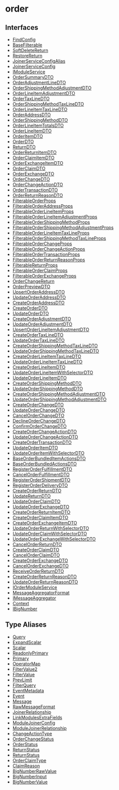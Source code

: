 
# order

## Interfaces

- [FindConfig](../../order/interfaces/order.FindConfig/page.mdx)
- [BaseFilterable](../../order/interfaces/order.BaseFilterable/page.mdx)
- [SoftDeleteReturn](../../order/interfaces/order.SoftDeleteReturn/page.mdx)
- [RestoreReturn](../../order/interfaces/order.RestoreReturn/page.mdx)
- [JoinerServiceConfigAlias](../../order/interfaces/order.JoinerServiceConfigAlias/page.mdx)
- [JoinerServiceConfig](../../order/interfaces/order.JoinerServiceConfig/page.mdx)
- [IModuleService](../../order/interfaces/order.IModuleService/page.mdx)
- [OrderSummaryDTO](../../order/interfaces/order.OrderSummaryDTO/page.mdx)
- [OrderAdjustmentLineDTO](../../order/interfaces/order.OrderAdjustmentLineDTO/page.mdx)
- [OrderShippingMethodAdjustmentDTO](../../order/interfaces/order.OrderShippingMethodAdjustmentDTO/page.mdx)
- [OrderLineItemAdjustmentDTO](../../order/interfaces/order.OrderLineItemAdjustmentDTO/page.mdx)
- [OrderTaxLineDTO](../../order/interfaces/order.OrderTaxLineDTO/page.mdx)
- [OrderShippingMethodTaxLineDTO](../../order/interfaces/order.OrderShippingMethodTaxLineDTO/page.mdx)
- [OrderLineItemTaxLineDTO](../../order/interfaces/order.OrderLineItemTaxLineDTO/page.mdx)
- [OrderAddressDTO](../../order/interfaces/order.OrderAddressDTO/page.mdx)
- [OrderShippingMethodDTO](../../order/interfaces/order.OrderShippingMethodDTO/page.mdx)
- [OrderLineItemTotalsDTO](../../order/interfaces/order.OrderLineItemTotalsDTO/page.mdx)
- [OrderLineItemDTO](../../order/interfaces/order.OrderLineItemDTO/page.mdx)
- [OrderItemDTO](../../order/interfaces/order.OrderItemDTO/page.mdx)
- [OrderDTO](../../order/interfaces/order.OrderDTO/page.mdx)
- [ReturnDTO](../../order/interfaces/order.ReturnDTO/page.mdx)
- [OrderReturnItemDTO](../../order/interfaces/order.OrderReturnItemDTO/page.mdx)
- [OrderClaimItemDTO](../../order/interfaces/order.OrderClaimItemDTO/page.mdx)
- [OrderExchangeItemDTO](../../order/interfaces/order.OrderExchangeItemDTO/page.mdx)
- [OrderClaimDTO](../../order/interfaces/order.OrderClaimDTO/page.mdx)
- [OrderExchangeDTO](../../order/interfaces/order.OrderExchangeDTO/page.mdx)
- [OrderChangeDTO](../../order/interfaces/order.OrderChangeDTO/page.mdx)
- [OrderChangeActionDTO](../../order/interfaces/order.OrderChangeActionDTO/page.mdx)
- [OrderTransactionDTO](../../order/interfaces/order.OrderTransactionDTO/page.mdx)
- [OrderReturnReasonDTO](../../order/interfaces/order.OrderReturnReasonDTO/page.mdx)
- [FilterableOrderProps](../../order/interfaces/order.FilterableOrderProps/page.mdx)
- [FilterableOrderAddressProps](../../order/interfaces/order.FilterableOrderAddressProps/page.mdx)
- [FilterableOrderLineItemProps](../../order/interfaces/order.FilterableOrderLineItemProps/page.mdx)
- [FilterableOrderLineItemAdjustmentProps](../../order/interfaces/order.FilterableOrderLineItemAdjustmentProps/page.mdx)
- [FilterableOrderShippingMethodProps](../../order/interfaces/order.FilterableOrderShippingMethodProps/page.mdx)
- [FilterableOrderShippingMethodAdjustmentProps](../../order/interfaces/order.FilterableOrderShippingMethodAdjustmentProps/page.mdx)
- [FilterableOrderLineItemTaxLineProps](../../order/interfaces/order.FilterableOrderLineItemTaxLineProps/page.mdx)
- [FilterableOrderShippingMethodTaxLineProps](../../order/interfaces/order.FilterableOrderShippingMethodTaxLineProps/page.mdx)
- [FilterableOrderChangeProps](../../order/interfaces/order.FilterableOrderChangeProps/page.mdx)
- [FilterableOrderChangeActionProps](../../order/interfaces/order.FilterableOrderChangeActionProps/page.mdx)
- [FilterableOrderTransactionProps](../../order/interfaces/order.FilterableOrderTransactionProps/page.mdx)
- [FilterableOrderReturnReasonProps](../../order/interfaces/order.FilterableOrderReturnReasonProps/page.mdx)
- [FilterableReturnProps](../../order/interfaces/order.FilterableReturnProps/page.mdx)
- [FilterableOrderClaimProps](../../order/interfaces/order.FilterableOrderClaimProps/page.mdx)
- [FilterableOrderExchangeProps](../../order/interfaces/order.FilterableOrderExchangeProps/page.mdx)
- [OrderChangeReturn](../../order/interfaces/order.OrderChangeReturn/page.mdx)
- [OrderPreviewDTO](../../order/interfaces/order.OrderPreviewDTO/page.mdx)
- [UpsertOrderAddressDTO](../../order/interfaces/order.UpsertOrderAddressDTO/page.mdx)
- [UpdateOrderAddressDTO](../../order/interfaces/order.UpdateOrderAddressDTO/page.mdx)
- [CreateOrderAddressDTO](../../order/interfaces/order.CreateOrderAddressDTO/page.mdx)
- [CreateOrderDTO](../../order/interfaces/order.CreateOrderDTO/page.mdx)
- [UpdateOrderDTO](../../order/interfaces/order.UpdateOrderDTO/page.mdx)
- [CreateOrderAdjustmentDTO](../../order/interfaces/order.CreateOrderAdjustmentDTO/page.mdx)
- [UpdateOrderAdjustmentDTO](../../order/interfaces/order.UpdateOrderAdjustmentDTO/page.mdx)
- [UpsertOrderLineItemAdjustmentDTO](../../order/interfaces/order.UpsertOrderLineItemAdjustmentDTO/page.mdx)
- [CreateOrderTaxLineDTO](../../order/interfaces/order.CreateOrderTaxLineDTO/page.mdx)
- [UpdateOrderTaxLineDTO](../../order/interfaces/order.UpdateOrderTaxLineDTO/page.mdx)
- [CreateOrderShippingMethodTaxLineDTO](../../order/interfaces/order.CreateOrderShippingMethodTaxLineDTO/page.mdx)
- [UpdateOrderShippingMethodTaxLineDTO](../../order/interfaces/order.UpdateOrderShippingMethodTaxLineDTO/page.mdx)
- [CreateOrderLineItemTaxLineDTO](../../order/interfaces/order.CreateOrderLineItemTaxLineDTO/page.mdx)
- [UpdateOrderLineItemTaxLineDTO](../../order/interfaces/order.UpdateOrderLineItemTaxLineDTO/page.mdx)
- [CreateOrderLineItemDTO](../../order/interfaces/order.CreateOrderLineItemDTO/page.mdx)
- [UpdateOrderLineItemWithSelectorDTO](../../order/interfaces/order.UpdateOrderLineItemWithSelectorDTO/page.mdx)
- [UpdateOrderLineItemDTO](../../order/interfaces/order.UpdateOrderLineItemDTO/page.mdx)
- [CreateOrderShippingMethodDTO](../../order/interfaces/order.CreateOrderShippingMethodDTO/page.mdx)
- [UpdateOrderShippingMethodDTO](../../order/interfaces/order.UpdateOrderShippingMethodDTO/page.mdx)
- [CreateOrderShippingMethodAdjustmentDTO](../../order/interfaces/order.CreateOrderShippingMethodAdjustmentDTO/page.mdx)
- [UpdateOrderShippingMethodAdjustmentDTO](../../order/interfaces/order.UpdateOrderShippingMethodAdjustmentDTO/page.mdx)
- [CreateOrderChangeDTO](../../order/interfaces/order.CreateOrderChangeDTO/page.mdx)
- [UpdateOrderChangeDTO](../../order/interfaces/order.UpdateOrderChangeDTO/page.mdx)
- [CancelOrderChangeDTO](../../order/interfaces/order.CancelOrderChangeDTO/page.mdx)
- [DeclineOrderChangeDTO](../../order/interfaces/order.DeclineOrderChangeDTO/page.mdx)
- [ConfirmOrderChangeDTO](../../order/interfaces/order.ConfirmOrderChangeDTO/page.mdx)
- [CreateOrderChangeActionDTO](../../order/interfaces/order.CreateOrderChangeActionDTO/page.mdx)
- [UpdateOrderChangeActionDTO](../../order/interfaces/order.UpdateOrderChangeActionDTO/page.mdx)
- [CreateOrderTransactionDTO](../../order/interfaces/order.CreateOrderTransactionDTO/page.mdx)
- [UpdateOrderItemDTO](../../order/interfaces/order.UpdateOrderItemDTO/page.mdx)
- [UpdateOrderItemWithSelectorDTO](../../order/interfaces/order.UpdateOrderItemWithSelectorDTO/page.mdx)
- [BaseOrderBundledItemActionsDTO](../../order/interfaces/order.BaseOrderBundledItemActionsDTO/page.mdx)
- [BaseOrderBundledActionsDTO](../../order/interfaces/order.BaseOrderBundledActionsDTO/page.mdx)
- [RegisterOrderFulfillmentDTO](../../order/interfaces/order.RegisterOrderFulfillmentDTO/page.mdx)
- [CancelOrderFulfillmentDTO](../../order/interfaces/order.CancelOrderFulfillmentDTO/page.mdx)
- [RegisterOrderShipmentDTO](../../order/interfaces/order.RegisterOrderShipmentDTO/page.mdx)
- [RegisterOrderDeliveryDTO](../../order/interfaces/order.RegisterOrderDeliveryDTO/page.mdx)
- [CreateOrderReturnDTO](../../order/interfaces/order.CreateOrderReturnDTO/page.mdx)
- [UpdateReturnDTO](../../order/interfaces/order.UpdateReturnDTO/page.mdx)
- [UpdateOrderClaimDTO](../../order/interfaces/order.UpdateOrderClaimDTO/page.mdx)
- [UpdateOrderExchangeDTO](../../order/interfaces/order.UpdateOrderExchangeDTO/page.mdx)
- [CreateOrderReturnItemDTO](../../order/interfaces/order.CreateOrderReturnItemDTO/page.mdx)
- [CreateOrderClaimItemDTO](../../order/interfaces/order.CreateOrderClaimItemDTO/page.mdx)
- [CreateOrderExchangeItemDTO](../../order/interfaces/order.CreateOrderExchangeItemDTO/page.mdx)
- [UpdateOrderReturnWithSelectorDTO](../../order/interfaces/order.UpdateOrderReturnWithSelectorDTO/page.mdx)
- [UpdateOrderClaimWithSelectorDTO](../../order/interfaces/order.UpdateOrderClaimWithSelectorDTO/page.mdx)
- [UpdateOrderExchangeWithSelectorDTO](../../order/interfaces/order.UpdateOrderExchangeWithSelectorDTO/page.mdx)
- [CancelOrderReturnDTO](../../order/interfaces/order.CancelOrderReturnDTO/page.mdx)
- [CreateOrderClaimDTO](../../order/interfaces/order.CreateOrderClaimDTO/page.mdx)
- [CancelOrderClaimDTO](../../order/interfaces/order.CancelOrderClaimDTO/page.mdx)
- [CreateOrderExchangeDTO](../../order/interfaces/order.CreateOrderExchangeDTO/page.mdx)
- [CancelOrderExchangeDTO](../../order/interfaces/order.CancelOrderExchangeDTO/page.mdx)
- [ReceiveOrderReturnDTO](../../order/interfaces/order.ReceiveOrderReturnDTO/page.mdx)
- [CreateOrderReturnReasonDTO](../../order/interfaces/order.CreateOrderReturnReasonDTO/page.mdx)
- [UpdateOrderReturnReasonDTO](../../order/interfaces/order.UpdateOrderReturnReasonDTO/page.mdx)
- [IOrderModuleService](../../order/interfaces/order.IOrderModuleService/page.mdx)
- [MessageAggregatorFormat](../../order/interfaces/order.MessageAggregatorFormat/page.mdx)
- [IMessageAggregator](../../order/interfaces/order.IMessageAggregator/page.mdx)
- [Context](../../order/interfaces/order.Context/page.mdx)
- [IBigNumber](../../order/interfaces/order.IBigNumber/page.mdx)

## Type Aliases

- [Query](../../order/types/order.Query/page.mdx)
- [ExpandScalar](../../order/types/order.ExpandScalar/page.mdx)
- [Scalar](../../order/types/order.Scalar/page.mdx)
- [ReadonlyPrimary](../../order/types/order.ReadonlyPrimary/page.mdx)
- [Primary](../../order/types/order.Primary/page.mdx)
- [OperatorMap](../../order/types/order.OperatorMap/page.mdx)
- [FilterValue2](../../order/types/order.FilterValue2/page.mdx)
- [FilterValue](../../order/types/order.FilterValue/page.mdx)
- [PrevLimit](../../order/types/order.PrevLimit/page.mdx)
- [FilterQuery](../../order/types/order.FilterQuery/page.mdx)
- [EventMetadata](../../order/types/order.EventMetadata/page.mdx)
- [Event](../../order/types/order.Event/page.mdx)
- [Message](../../order/types/order.Message/page.mdx)
- [RawMessageFormat](../../order/types/order.RawMessageFormat/page.mdx)
- [JoinerRelationship](../../order/types/order.JoinerRelationship/page.mdx)
- [LinkModulesExtraFields](../../order/types/order.LinkModulesExtraFields/page.mdx)
- [ModuleJoinerConfig](../../order/types/order.ModuleJoinerConfig/page.mdx)
- [ModuleJoinerRelationship](../../order/types/order.ModuleJoinerRelationship/page.mdx)
- [ChangeActionType](../../order/types/order.ChangeActionType/page.mdx)
- [OrderChangeStatus](../../order/types/order.OrderChangeStatus/page.mdx)
- [OrderStatus](../../order/types/order.OrderStatus/page.mdx)
- [ReturnStatus](../../order/types/order.ReturnStatus/page.mdx)
- [ReturnStatus](../../order/types/order.ReturnStatus-1/page.mdx)
- [OrderClaimType](../../order/types/order.OrderClaimType/page.mdx)
- [ClaimReason](../../order/types/order.ClaimReason/page.mdx)
- [BigNumberRawValue](../../order/types/order.BigNumberRawValue/page.mdx)
- [BigNumberInput](../../order/types/order.BigNumberInput/page.mdx)
- [BigNumberValue](../../order/types/order.BigNumberValue/page.mdx)
